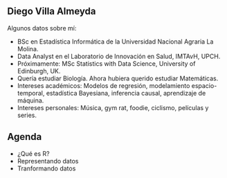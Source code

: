 ## Diego Villa Almeyda {.smaller}

Algunos datos sobre mí:

* BSc en Estadística Informática de la Universidad Nacional Agraria La Molina.
* Data Analyst en el Laboratorio de Innovación en Salud, IMTAvH, UPCH.
* Próximamente: MSc Statistics with Data Science, University of Edinburgh, UK.
* Quería estudiar Biología. Ahora hubiera querido estudiar Matemáticas.
* Intereses académicos: Modelos de regresión, modelamiento espacio-temporal, estadística Bayesiana, inferencia causal, aprendizaje de máquina.
* Intereses personales: Música, gym rat, foodie, ciclismo, películas y series.


## Agenda

* ¿Qué es R?
* Representando datos
* Tranformando datos